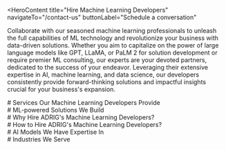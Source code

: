 <HeroContent
  title="Hire Machine Learning Developers"
  navigateTo="/contact-us"
  buttonLabel="Schedule a conversation"
>
  Collaborate with our seasoned machine learning professionals to unleash the
  full capabilities of ML technology and revolutionize your business with
  data-driven solutions. Whether you aim to capitalize on the power of large
  language models like GPT, LLaMA, or PaLM 2 for solution development or require
  premier ML consulting, our experts are your devoted partners, dedicated to the
  success of your endeavor. Leveraging their extensive expertise in AI, machine
  learning, and data science, our developers consistently provide
  forward-thinking solutions and impactful insights crucial for your business's
  expansion.
</HeroContent>

<ClientCompaniesComponent />

<CountUpAnimationContainer />

<div className="w-full text-center">
  # Services Our Machine Learning Developers Provide
</div>

<section className="grid grid-cols-3 gap-10 w-full py-16">
  <section className="w-full col-span-1 cursor-pointer">
    <ServiceCard
      service={{
        id: 1,
        image: "/servicesPage/MLConsulting.svg",
        title: "ML Consulting",
        description:
          "Our team of professionals works closely with you to thoroughly comprehend your unique requirements, goals, and obstacles. We then create customized machine learning strategies, build reliable solutions, and effortlessly integrate them into your business operations. Our consulting service helps you maximize the benefits of data-driven insights, whether that's streamlining processes, enhancing customer satisfaction, or strengthening your decision-making capabilities. This enables you to achieve sustainable growth and maintain a competitive advantage in your industry.",
        urlPath: "",
      }}
    />
  </section>
  <section className="w-full col-span-1 cursor-pointer">
    <ServiceCard
      service={{
        id: 2,
        image: "/servicesPage/DataEngineering3.svg",
        title: "Data Engineering",
        description:
          "Our skilled ML developers with expertise in data engineering can help you harness the full power of your data, allowing your organization to make informed decisions and stay competitive in the current data-driven environment. Our data engineering service is meticulously crafted to prepare your data for seamless integration into ML models, enabling their effortless customization to accurately address your specific and changing business needs.",
        urlPath: "",
      }}
    />
  </section>
  <section className="w-full col-span-1 cursor-pointer">
    <ServiceCard
      service={{
        id: 3,
        image: "/servicesPage/DataEngineering7.svg",
        title: "Custom LLM Development",
        description:
          "Our experienced machine learning developers utilize clients' confidential data to customize pre-existing large language models, ensuring they perfectly align with their distinct business needs. These customized ML models have a deep comprehension of your industry's subtleties, terminology, and specific issues, providing a flexible foundation for constructing various solutions like chatbots capable of addressing domain-specific user inquiries with unmatched accuracy and precision.",
        urlPath: "",
      }}
    />
  </section>
  <section className="w-full col-span-1 cursor-pointer">
    <ServiceCard
      service={{
        id: 4,
        image: "/servicesPage/CustomLLMDevelopment3.svg",
        title: "ML-powered Solutions Development",
        description:
          "ML-driven Solutions Creation Leverage the complete power of machine learning to revolutionize your processes, improve customer interactions, and obtain data-informed insights. Whether your goal is a chatbot, virtual agent, recommendation engine, or predictive analytics application, we have the knowledge to design it based on your specific needs. Our customized solutions guarantee that your organization's distinctive requirements are fulfilled, fostering productivity and innovation in the ever-evolving technological environment.",
        urlPath: "",
      }}
    />
  </section>
  <section className="w-full col-span-1 cursor-pointer">
    <ServiceCard
      service={{
        id: 5,
        image: "/servicesPage/MLpoweredSolutionsDevelopment.svg",
        title: "Integration",
        description:
          "The integration service we offer is designed to effortlessly incorporate the machine learning-powered solutions we develop into your existing technological framework. By integrating these advanced solutions into your business activities, we can maximize their influence on your internal operations and customer-facing systems, allowing you to streamline your processes, enhance customer experiences, and maintain a leading position in innovation within your industry.",
        urlPath: "",
      }}
    />
  </section>
  <section className="w-full col-span-1 cursor-pointer">
    <ServiceCard
      service={{
        id: 6,
        image: "/servicesPage/UpgradeandMaintenance1.svg",
        title: "Upgrade and Maintenance",
        description:
          "We are dedicated to the ongoing optimization and performance of the comprehensive solutions we have developed specifically for your business. Our specialized team manages regular updates, bug corrections, and improvements to guarantee your machine learning-powered solutions operate at the highest level of efficiency. By proactively maintaining and enhancing these solutions, we ensure they adapt to evolving requirements, enabling your business to stay ahead of the competition and consistently provide value to your organization.",
        urlPath: "",
      }}
    />
  </section>
</section>

<div className="w-full text-center"># ML-powered Solutions We Build</div>

<section className="grid grid-cols-2 gap-10 w-full py-16">
  <section className="w-full col-span-1 cursor-pointer">
    <ServiceCard
      service={{
        id: 1,
        image: "/servicesPage/AIMLpoweredChatbots.svg",
        title: "AI/ML-powered Chatbots",
        description:
          "Our machine learning experts can create customized AI/ML-powered chatbots to meet the specific requirements of your business. We develop and implement advanced chatbots that can effectively interact with users, providing smooth conversations and enhancing the experiences of both your customers and internal staff.",
        urlPath: "",
      }}
    />
  </section>
  <section className="w-full col-span-1 cursor-pointer">
    <ServiceCard
      service={{
        id: 2,
        image: "/servicesPage/VirtualAssistants.svg",
        title: "Virtual Assistants",
        description:
          "Highly proficient machine learning engineers at our company specialize in creating sophisticated virtual agents. Consequently, if you require a virtual agent for customer service, task automation, or data analysis, we possess the specialized knowledge to develop one that will smoothly integrate into your business processes.",
        urlPath: "",
      }}
    />
  </section>
  <section className="w-full col-span-1 cursor-pointer">
    <ServiceCard
      service={{
        id: 3,
        image: "/servicesPage/PredictiveAnalyticsTools.svg",
        title: "Predictive Analytics Tools",
        description:
          "We excel at developing predictive analytics tools designed to serve a wide array of industries. These robust solutions enable organizations to forecast future patterns, demands, or results, thus benefiting companies operating in sectors such as finance, marketing, and supply chain management.",
        urlPath: "",
      }}
    />
  </section>
  <section className="w-full col-span-1 cursor-pointer">
    <ServiceCard
      service={{
        id: 4,
        image: "/servicesPage/RecommendationSystems.svg",
        title: "Recommendation Systems",
        description:
          "Personalized Recommendation Solutions Utilize our powerful recommendation systems to amplify your industry visibility and revenue opportunities, regardless of whether you operate in retail, online commerce, or media. We develop tailored recommendation systems that increase user engagement on your platform through customized suggestions.",
        urlPath: "",
      }}
    />
  </section>
  <section className="w-full col-span-1 cursor-pointer">
    <ServiceCard
      service={{
        id: 5,
        image: "/servicesPage/UserBehaviorAnalysisTools.svg",
        title: "User Behavior Analysis Tools",
        description:
          "Our experienced machine learning engineers can develop sophisticated user behavior analysis tools. These tools enable ongoing monitoring and evaluation of how users interact with digital platforms such as e-commerce websites and online applications. The insights provided by these tools empower data-driven decision-making.",
        urlPath: "",
      }}
    />
  </section>
  <section className="w-full col-span-1 cursor-pointer">
    <ServiceCard
      service={{
        id: 6,
        image: "/servicesPage/BusinessIntelligenceTools.svg",
        title: "Business Intelligence Tools",
        description:
          "Our expert machine learning developers can create sophisticated business intelligence tools leveraging deep learning methodologies. These tools will empower you to employ predictive, prescriptive, and cognitive analytics to derive valuable insights from your data.",
        urlPath: "",
      }}
    />
  </section>
  <section className="w-full col-span-1 cursor-pointer">
    <ServiceCard
      service={{
        id: 7,
        image: "/servicesPage/NLPbasedSolutions.svg",
        title: "NLP-based Solutions",
        description:
          "We develop a variety of natural language processing-based solutions that address tasks such as sentiment analysis, text categorization, language translation, and content summarization. These solutions cater to industries like social media, e-commerce, and media, providing valuable insights and capabilities.",
        urlPath: "",
      }}
    />
  </section>
  <section className="w-full col-span-1 cursor-pointer">
    <ServiceCard
      service={{
        id: 8,
        image: "/servicesPage/FraudDetectionTools.svg",
        title: "Fraud Detection Tools",
        description:
          "Our machine learning-driven fraud detection tools utilize advanced algorithms, real-time data processing, and anomaly identification to rapidly identify and address fraudulent behavior. This helps maintain business security, regulatory adherence, and customer trust.",
        urlPath: "",
      }}
    />
  </section>
</section>

<div className="w-full text-center">
  # Why Hire ADRIG's Machine Learning Developers?
</div>

<section className="grid grid-cols-3 gap-10 w-full py-16">
  <section className="w-full col-span-1 cursor-pointer">
    <ServiceCard
      service={{
        id: 1,
        image: "/servicesPage/Expertise.svg",
        title: "Expertise",
        description:
          "We possess extensive knowledge and skills in creating customized machine learning models and solutions. Additionally, we demonstrate proficiency in MLOps, which enables us to efficiently manage and deploy machine learning models in production settings.",
        urlPath: "",
      }}
    />
  </section>
  <section className="w-full col-span-1 cursor-pointer">
    <ServiceCard
      service={{
        id: 2,
        image: "/servicesPage/Experience.svg",
        title: "Experience",
        description:
          "Our ML developers possess a vast and refined expertise in designing tailored ML models and solutions, which they have amassed over many years. This extensive experience positions them as leaders in the field of AI, setting the bar for professionalism and excellence.",
        urlPath: "",
      }}
    />
  </section>
  <section className="w-full col-span-1 cursor-pointer">
    <ServiceCard
      service={{
        id: 3,
        image: "/servicesPage/Efficiency.svg",
        title: "Efficiency",
        description:
          " They are distinguished by their ability to solve problems quickly and agilely, their streamlined development processes, and their strong focus on maximizing the impact of machine learning in all their projects.",
        urlPath: "",
      }}
    />
  </section>
  <section className="w-full col-span-1 cursor-pointer">
    <ServiceCard
      service={{
        id: 4,
        image: "/servicesPage/Flexibility.svg",
        title: "Flexibility",
        description:
          "ADRIG's machine learning specialists are highly adaptable in their approach to diverse projects and evolving client requirements. They can seamlessly transition and excel in various project situations, demonstrating their exceptional capacity to deliver solutions with agility and versatility..",
        urlPath: "",
      }}
    />
  </section>
  <section className="w-full col-span-1 cursor-pointer">
    <ServiceCard
      service={{
        id: 5,
        image: "/servicesPage/DomainKnowledge.svg",
        title: "Quality",
        description:
          "The ML developers at our company adhere to the highest industry standards. We put in tremendous effort to guarantee that the ML solutions we create are marked by accuracy, dependability, and a perfect fit with our clients' exclusive and essential business goals.",
        urlPath: "",
      }}
    />
  </section>
  <section className="w-full col-span-1 cursor-pointer">
    <ServiceCard
      service={{
        id: 6,
        image: "/servicesPage/TailoredSolutions.svg",
        title: "Domain Knowledge",
        description:
          "The ML developers at our organization have an exceptional level of knowledge and comprehension in all areas of machine learning technology. They have refined their abilities through specialized education and practical experience, which enables them to perform exceptionally well in any ML-related project they undertake.",
        urlPath: "",
      }}
    />
  </section>
  <section className="w-full col-span-1 cursor-pointer">
    <ServiceCard
      service={{
        id: 7,
        image: "/servicesPage/TailoredSolutions1.svg",
        title: "Tailored Solutions",
        description:
          "Our machine learning experts are skilled at creating personalized solutions designed to meet the distinctive requirements of our clients, ensuring they achieve their desired results. Leveraging our extensive knowledge and capabilities, we guarantee that every solution we develop will provide unparalleled value and effectiveness.",
        urlPath: "",
      }}
    />
  </section>
  <section className="w-full col-span-1 cursor-pointer">
    <ServiceCard
      service={{
        id: 8,
        image: "/servicesPage/CompetitiveEdge.svg",
        title: "Competitive Edge",
        description:
          "Our customized machine learning solutions can help you discover valuable insights within your data, forecast market changes, improve customer interactions, and optimize your operations. These capabilities will enable your business to become an industry leader known for innovation and efficiency.",
        urlPath: "",
      }}
    />
  </section>
</section>

<div className="w-full text-center">
  # How to Hire ADRIG's Machine Learning Developers?
</div>

<section className="grid grid-cols-3 gap-10 w-full py-16">
  <section className="w-full col-span-1 cursor-pointer">
    <ServiceCard
      service={{
        id: 1,
        image: "/servicesPage/ScheduleaConsultation.svg",
        title: "Schedule a Consultation",
        description:
          "Schedule a consultation to discuss your machine learning development requirements in detail. Rest assured, your information will be treated with confidentiality and security.",
        urlPath: "",
      }}
    />
  </section>
  <section className="w-full col-span-1 cursor-pointer">
    <ServiceCard
      service={{
        id: 2,
        image: "/servicesPage/TalentScreeningicon.svg",
        title: "Talent Screening",
        description:
          "Through rigorous talent screening, we identify and present a list of highly skilled machine learning developers best suited to your project’s requirements.",
        urlPath: "/",
      }}
    />
  </section>
  <section className="w-full col-span-1 cursor-pointer">
    <ServiceCard
      service={{
        id: 3,
        image: "/servicesPage/ArrangeanInterview.svg",
        title: "Arrange an Interview",
        description:
          "Arrange an interview with our proficient ML developers to ensure their expertise perfectly aligns with your needs.",
        urlPath: "",
      }}
    />
  </section>
  <section className="w-full col-span-1 cursor-pointer">
    <ServiceCard
      service={{
        id: 4,
        image: "/servicesPage/OnboardingProcess.svg",
        title: "Onboarding Process",
        description:
          "After identifying the ideal ML developer for your needs, we facilitate a smooth remote onboarding process, ensuring seamless project commencement and continuous support.",
        urlPath: "",
      }}
    />
  </section>
</section>

<div className="w-full text-center"># AI Models We Have Expertise In</div>

<div className="w-full text-center"># Industries We Serve</div>

<section className="grid grid-cols-3 gap-10 w-full py-16">
  <section className="w-full col-span-1 cursor-pointer">
    <ServiceCard
      service={{
        id: 1,
        image: "/servicesPage/Finance5.svg",
        title: "Finance",
        description:
          "Financial institutions utilize our machine learning-powered solutions to uncover crucial data insights, prevent fraudulent activities, and advise investors on optimal trading decisions. Additionally, some of our offerings are tailored to assist in the identification of high-risk customers and the early detection of fraud indicators.",
        urlPath: "",
      }}
    />
  </section>
  <section className="w-full col-span-1 cursor-pointer">
    <ServiceCard
      service={{
        id: 2,
        image: "/servicesPage/Healthcare6.svg",
        title: "Healthcare",
        description:
          "Our machine learning-driven solutions can be utilized to enhance various aspects of healthcare, such as patient management, billing processes, medical record keeping, disease detection, and medical imaging analysis. These solutions have the capability to identify patterns and irregularities, ultimately leading to improved diagnoses and treatment approaches.",
        urlPath: "/",
      }}
    />
  </section>
  <section className="w-full col-span-1 cursor-pointer">
    <ServiceCard
      service={{
        id: 3,
        image: "/servicesPage/Retail5.svg",
        title: "Retail",
        description:
          "Our machine learning solutions provide crucial insights into consumer purchasing patterns, assisting in the identification of fraudulent activities. Additionally, the implementation of virtual agents and conversational bots can enhance customer analysis, enabling the assessment of factors such as their opinions and emotions.",
        urlPath: "",
      }}
    />
  </section>
  <section className="w-full col-span-1 cursor-pointer">
    <ServiceCard
      service={{
        id: 4,
        image: "/servicesPage/Automotive5.svg",
        title: "Automotive",
        description:
          "The machine learning-driven solutions we offer can be leveraged by automotive companies in various ways, such as enhancing route optimization by examining data patterns and tendencies. This predictive functionality is essential for delivery firms, public transit, and other transportation organizations to anticipate potential obstacles.",
        urlPath: "",
      }}
    />
  </section>
  <section className="w-full col-span-1 cursor-pointer">
    <ServiceCard
      service={{
        id: 5,
        image: "/servicesPage/Manufacturing4.svg",
        title: "Manufacturing",
        description:
          "Our machine learning technologies simplify manufacturing processes by optimizing production workflows. They also offer valuable insights for quality assurance and resource management, and enhance predictive maintenance, reducing equipment downtime.",
        urlPath: "",
      }}
    />
  </section>
</section>
